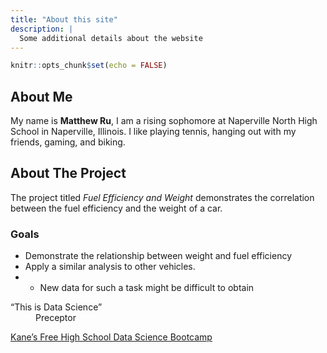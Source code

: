 ```yaml
---
title: "About this site"
description: |
  Some additional details about the website
---
```


```r
knitr::opts_chunk$set(echo = FALSE)
```

## About Me

My name is **Matthew Ru**, I am a rising sophomore at Naperville North High School in Naperville, Illinois. I like playing tennis, hanging out with my friends, gaming, and biking. 

## About The Project

The project titled *Fuel Efficiency and Weight* demonstrates the correlation between the fuel efficiency and the weight of a car.

### Goals

* Demonstrate the relationship between weight and fuel efficiency
* Apply a similar analysis to other vehicles.
* + New data for such a task might be difficult to obtain

"This is Data Science"  
~ Preceptor

[Kane’s Free High School Data Science Bootcamp](https://bootcamp.davidkane.info)
